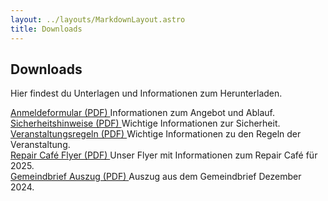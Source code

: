 ```yaml
---
layout: ../layouts/MarkdownLayout.astro
title: Downloads
---
```

## Downloads

Hier findest du Unterlagen und Informationen zum Herunterladen.

<div class="grid grid-cols-1 md:grid-cols-2 gap-6">
  <div>
    <a href="/downloads/Reparaturformular.pdf" download class="flex items-center gap-2 text-lg font-semibold text-blue-700 hover:underline">
      Anmeldeformular (PDF)
    </a>
    <span class="block text-sm text-gray-500">Informationen zum Angebot und Ablauf.</span>
  </div>
  <div>
    <a href="/downloads/Sicherheitshinweise.pdf" download class="flex items-center gap-2 text-lg font-semibold text-blue-700 hover:underline">
      Sicherheitshinweise (PDF)
    </a>
    <span class="block text-sm text-gray-500">Wichtige Informationen zur Sicherheit.</span>
  </div>
  <div>
    <a href="/downloads/Veranstaltungsregeln.pdf" download class="flex items-center gap-2 text-lg font-semibold text-blue-700 hover:underline">
      Veranstaltungsregeln (PDF)
    </a>
    <span class="block text-sm text-gray-500">Wichtige Informationen zu den Regeln der Veranstaltung.</span>
  </div>
  <div>
    <a href="/downloads/repair-cafe-xanten-flyer25.pdf" download class="flex items-center gap-2 text-lg font-semibold text-blue-700 hover:underline">
      Repair Café Flyer (PDF)
    </a>
    <span class="block text-sm text-gray-500">Unser Flyer mit Informationen zum Repair Café für 2025.</span>
  </div>
  <div>
    <a href="/downloads/RC-Xanten_Gemeindbrief_2024-12_Auszug.pdf" download class="flex items-center gap-2 text-lg font-semibold text-blue-700 hover:underline">
      Gemeindbrief Auszug (PDF)
    </a>
    <span class="block text-sm text-gray-500">Auszug aus dem Gemeindbrief Dezember 2024.</span>
  </div>
</div>

